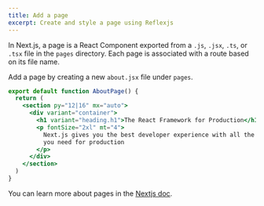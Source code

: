 ```yaml
---
title: Add a page
excerpt: Create and style a page using Reflexjs
---
```


In Next.js, a page is a React Component exported from a `.js`, `.jsx`, `.ts`, or `.tsx` file in the `pages` directory. Each page is associated with a route based on its file name.

Add a page by creating a new `about.jsx` file under `pages`.

```jsx title=pages/about.jsx
export default function AboutPage() {
  return (
    <section py="12|16" mx="auto">
      <div variant="container">
        <h1 variant="heading.h1">The React Framework for Production</h1>
        <p fontSize="2xl" mt="4">
          Next.js gives you the best developer experience with all the features
          you need for production
        </p>
      </div>
    </section>
  )
}
```

You can learn more about pages in the [Nextjs doc](https://nextjs.org/docs/basic-features/pages).
